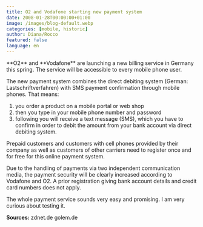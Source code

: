 ```yaml
---
title: O2 and Vodafone starting new payment system
date: 2008-01-28T00:00:00+01:00
image: /images/blog-default.webp
categories: [mobile, historic]
author: Diana/Rocco
featured: false
language: en
---
```


<div class="entry-content">
**O2**  and **Vodafone**  are launching a new billing service in Germany this spring. The service will be accessible to every mobile phone user.



The new payment system combines the direct debiting system (German: Lastschriftverfahren) with  SMS payment confirmation through mobile phones. That means:<ol>	<li>you order a product on a mobile portal or web shop</li>	<li>then you type in your mobile phone number and password</li>	<li>following you will receive a text message (SMS), which you have to confirm in order to debit the amount from your bank account via direct debiting system.</li></ol>

Prepaid customers and customers with cell phones provided by their company as well as customers of other carriers need to register once and for free for this online payment system.



Due to the handling of payments via two independent communication media, the payment security will be clearly increased according to Vodafone and O2. A prior registration giving bank account details and credit card numbers does not apply.



The whole payment service sounds very easy and promising. I am very curious about testing it.

**Sources:** zdnet.degolem.de
</div>

